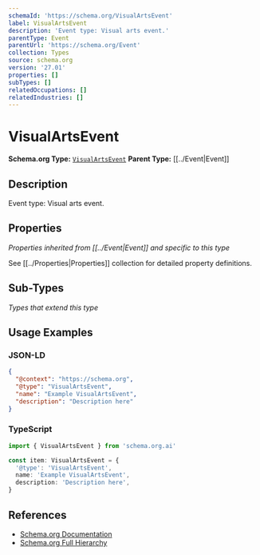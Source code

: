 ```yaml
---
schemaId: 'https://schema.org/VisualArtsEvent'
label: VisualArtsEvent
description: 'Event type: Visual arts event.'
parentType: Event
parentUrl: 'https://schema.org/Event'
collection: Types
source: schema.org
version: '27.01'
properties: []
subTypes: []
relatedOccupations: []
relatedIndustries: []
---
```

# VisualArtsEvent

**Schema.org Type:** [`VisualArtsEvent`](https://schema.org/VisualArtsEvent)
**Parent Type:** [[../Event|Event]]

## Description

Event type: Visual arts event.

## Properties

*Properties inherited from [[../Event|Event]] and specific to this type*

See [[../Properties|Properties]] collection for detailed property definitions.

## Sub-Types

*Types that extend this type*

## Usage Examples

### JSON-LD

```json
{
  "@context": "https://schema.org",
  "@type": "VisualArtsEvent",
  "name": "Example VisualArtsEvent",
  "description": "Description here"
}
```

### TypeScript

```typescript
import { VisualArtsEvent } from 'schema.org.ai'

const item: VisualArtsEvent = {
  '@type': 'VisualArtsEvent',
  name: 'Example VisualArtsEvent',
  description: 'Description here',
}
```

## References

- [Schema.org Documentation](https://schema.org/VisualArtsEvent)
- [Schema.org Full Hierarchy](https://schema.org/docs/full.html)
